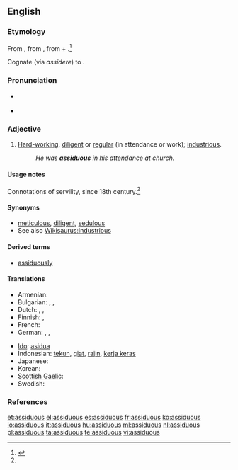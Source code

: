 ==English==

===Etymology===
From {{etyl|la}} {{term|assiduus|lang=la}}, from {{term|assidere||to sit down to|lang=la}}, from {{term|ad-||to|lang=la}} + {{term|sedere||to sit|lang=la}}.<ref name="OEtD">{{R:Online Etymology Dictionary}}</ref>

Cognate (via ''assidere'') to {{term|assess|lang=en}}.

===Pronunciation===
* {{a|UK}} {{IPA|/əˈsɪdʒ.jʊ.əs/}} {{SAMPA|/@"sIdZ.jU.@s/}}
* {{audio|en-us-assiduous.ogg|Audio (US)}}

===Adjective===
{{en-adj}}

# [[hard-working|Hard-working]], [[diligent]] or [[regular]] (in attendance or work); [[industrious]].
#: ''He was '''assiduous''' in his attendance at church.''

====Usage notes====
Connotations of servility, since 18th century.<ref name="OEtD" />

====Synonyms====
* [[meticulous]], [[diligent]], [[sedulous]]
* See also [[Wikisaurus:industrious]]

====Derived terms====
* [[assiduously]]

====Translations====
{{trans-top|hard-working, diligent}}
* Armenian: {{t-|hy|աշխատասեր|tr=ašxataser}}
* Bulgarian: {{t+|bg|усърден}},  {{t|bg|прилежен}},  {{t+|bg|старателен}}
* Dutch: {{t|nl|ijverig}}, {{t+|nl|vlijtig}}, {{t-|nl|betrouwbaar}}
* Finnish: {{t+|fi|ahkera}}, {{t-|fi|uuttera}}
* French: {{t+|fr|assidu}}
* German: {{t|de|fleißig}}, {{t|de|geflissen}}, {{t|de|gewissenhaft}}
{{trans-mid}}
* [[Ido]]: [[asidua]]
* Indonesian: [[tekun]], [[giat]], [[rajin]], [[kerja keras]]
* Japanese: {{t+|ja|真面目|tr=まじめ, majime}}
* Korean: {{t|ko|부지런한|tr=bu-ji-run-han|sc=Hang}}
* [[Scottish Gaelic]]: {{t-|gd|leanmhainneach|xs=Scottish Gaelic}}
* Swedish: {{t+|sv|flitig}}
{{trans-bottom}}

===References===
<references/>

[[et:assiduous]]
[[el:assiduous]]
[[es:assiduous]]
[[fr:assiduous]]
[[ko:assiduous]]
[[io:assiduous]]
[[it:assiduous]]
[[hu:assiduous]]
[[ml:assiduous]]
[[nl:assiduous]]
[[pl:assiduous]]
[[ta:assiduous]]
[[te:assiduous]]
[[vi:assiduous]]